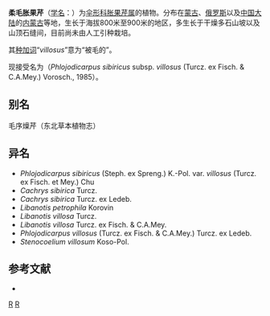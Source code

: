 {{NoteTA|G1=LS}}
{{Speciesbox
| genus = Phlojodicarpus
| species = villosus
| authority = (Turcz. ex Fisch. et Mey.) Turcz. ex Ledeb., 1844-46
}}

'''柔毛胀果芹'''（[[学名|学名]]：{{lang|la|''Phlojodicarpus villosus''}}）为[[伞形科|伞形科]][[胀果芹属|胀果芹属]]的植物。分布在[[蒙古|蒙古]]、[[俄罗斯|俄罗斯]]以及[[中国大陆|中国大陆]]的[[内蒙古|内蒙古]]等地，生长于海拔800米至900米的地区，多生长于干燥多石山坡以及山顶石缝间，目前尚未由人工引种栽培。

其[[种加词|种加词]]“''villosus''”意为“被毛的”。

现接受名为[[]]（''Phlojodicarpus sibiricus'' subsp. ''villosus'' (Turcz. ex Fisch. & C.A.Mey.) Vorosch., 1985）。

== 别名 ==
毛序燥芹（东北草本植物志）

== 异名 ==
* ''Phlojodicarpus sibiricus'' (Steph. ex Spreng.) K.-Pol. var. ''villosus'' (Turcz. ex Fisch. et Mey.) Chu
* ''Cachrys sibirica'' Turcz.
* ''Cachrys sibirica'' Turcz. ex Ledeb.
* ''Libanotis petrophila'' Korovin
* ''Libanotis villosa'' Turcz.
* ''Libanotis villosa'' Turcz. ex Fisch. & C.A.Mey.
* ''Phlojodicarpus villosus'' (Turcz. ex Fisch. & C.A.Mey.) Turcz. ex Ledeb.
* ''Stenocoelium villosum'' Koso-Pol.

== 参考文献 ==
<div class="references-small">
* {{cite web| url =http://www.bioinfo.cn/db05/KmzwSpecies.php?action=view&id=22991| title =柔毛胀果芹| work =《中国高等植物数据库全库》| publisher =中国科学院微生物研究所| author =昆明植物研究所| accessdate =2009-02-25| deadurl =yes| archiveurl =https://web.archive.org/web/20160305072624/http://www.bioinfo.cn/db05/KmzwSpecies.php?action=view&id=22991| archivedate =2016-03-05}}
</div>
{{Taxonbar|from=Q12846763}}

[[Category:胀果芹属|R]]
[[Category:1844年描述的植物|R]]


{{Apiales-stub}}